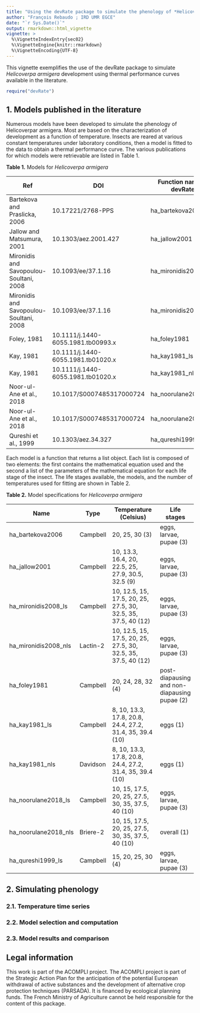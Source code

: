 ```yaml
---
title: "Using the devRate package to simulate the phenology of *Helicoverpa armigera*"
author: "François Rebaudo ; IRD UMR EGCE"
date: "`r Sys.Date()`"
output: rmarkdown::html_vignette
vignette: >
  %\VignetteIndexEntry{sec02}
  %\VignetteEngine{knitr::rmarkdown}
  %\VignetteEncoding{UTF-8}
---
```


This vignette exemplifies the use of the devRate package to simulate 
*Helicoverpa armigera* development using thermal performance curves available 
in the literature.

```r
require("devRate")
```

## 1. Models published in the literature

Numerous models have been developed to simulate the phenology of Helicoverpar armigera. Most are based on the characterization of development as a function of temperature. Insects are reared at various constant temperatures under laboratory conditions, then a model is fitted to the data to obtain a thermal performance curve. The various publications for which models were retrievable are listed in Table 1.

__Table 1.__ Models for *Helicoverpa armigera*

| Ref                                    | DOI                              | Function name in devRate|
|----------------------------------------|----------------------------------|-------------------------|
| Bartekova and Praslicka, 2006          |10.17221/2768-PPS                 |ha_bartekova2006         |
| Jallow and Matsumura, 2001             |10.1303/aez.2001.427              |ha_jallow2001            |
| Mironidis and Savopoulou-Soultani, 2008|10.1093/ee/37.1.16                |ha_mironidis2008_ls      |
| Mironidis and Savopoulou-Soultani, 2008|10.1093/ee/37.1.16                |ha_mironidis2008_nls     |
| Foley, 1981                            |10.1111/j.1440-6055.1981.tb00993.x|ha_foley1981             |
| Kay, 1981                              |10.1111/j.1440-6055.1981.tb01020.x|ha_kay1981_ls            |
| Kay, 1981                              |10.1111/j.1440-6055.1981.tb01020.x|ha_kay1981_nls           |
| Noor-ul-Ane et al., 2018               |10.1017/S0007485317000724         |ha_noorulane2018_ls      |
| Noor-ul-Ane et al., 2018               |10.1017/S0007485317000724         |ha_noorulane2018_nls     |
| Qureshi et al., 1999                   |10.1303/aez.34.327                |ha_qureshi1999_ls        |

Each model is a function that returns a list object. Each list is composed of two elements: the first contains the mathematical equation used and the second a list of the parameters of the mathematical equation for each life stage of the insect. The life stages available, the models, and the number of temperatures used for fitting are shown in Table 2.

__Table 2.__ Model specifications for *Helicoverpa armigera*

| Name                | Type      |Temperature (Celsius)                                        | Life stages            |
|---------------------|-----------|-------------------------------------------------------------|------------------------|
| ha_bartekova2006    |Campbell   |20, 25, 30 (3)                                               | eggs, larvae, pupae (3)|
| ha_jallow2001       |Campbell   |10, 13.3, 16.4, 20, 22.5, 25, 27.9, 30.5, 32.5 (9)           | eggs, larvae, pupae (3)|
| ha_mironidis2008_ls |Campbell   |10, 12.5, 15, 17.5, 20, 25, 27.5, 30, 32.5, 35, 37.5, 40 (12)| eggs, larvae, pupae (3)|
| ha_mironidis2008_nls|Lactin-2   |10, 12.5, 15, 17.5, 20, 25, 27.5, 30, 32.5, 35, 37.5, 40 (12)| eggs, larvae, pupae (3)|
| ha_foley1981        |Campbell   |20, 24, 28, 32 (4)                      | post-diapausing and non-diapausing pupae (2)|
| ha_kay1981_ls       |Campbell   |8, 10, 13.3, 17.8, 20.8, 24.4, 27.2, 31.4, 35, 39.4 (10)     | eggs (1)               |
| ha_kay1981_nls      |Davidson   |8, 10, 13.3, 17.8, 20.8, 24.4, 27.2, 31.4, 35, 39.4 (10)     | eggs (1)               |
| ha_noorulane2018_ls |Campbell   |10, 15, 17.5, 20, 25, 27.5, 30, 35, 37.5, 40 (10)            | eggs, larvae, pupae (3)|
| ha_noorulane2018_nls|Briere-2   |10, 15, 17.5, 20, 25, 27.5, 30, 35, 37.5, 40 (10)            | overall (1)            |
| ha_qureshi1999_ls   |Campbell   |15, 20, 25, 30 (4)                                           | eggs, larvae, pupae (3)|

## 2. Simulating phenology

### 2.1. Temperature time series

### 2.2. Model selection and computation

### 2.3. Model results and comparison






## Legal information

This work is part of the ACOMPLI project. The ACOMPLI project is part of the Strategic Action Plan for the anticipation of the potential European withdrawal of active substances and the development of alternative crop protection techniques (PARSADA). It is financed by ecological planning funds. The French Ministry of Agriculture cannot be held responsible for the content of this package.


